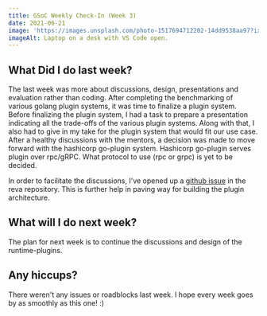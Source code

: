 ```yaml
---
title: GSoC Weekly Check-In (Week 3)
date: 2021-06-21
image: 'https://images.unsplash.com/photo-1517694712202-14dd9538aa97?ixlib=rb-1.2.1&ixid=eyJhcHBfaWQiOjEyMDd9&auto=format&fit=crop&w=2100&q=80'
imageAlt: Laptop on a desk with VS Code open.
---
```


## What Did I do last week?

The last week was more about discussions, design, presentations and evaluation rather than coding. After completing the benchmarking 
of various golang plugin systems, it was time to finalize a plugin system. Before finalizing the plugin system, I had a task to 
prepare a presentation indicating all the trade-offs of the various plugin systems. Along with that, I also had to give in my take
for the plugin system that would fit our use case. After a healthy discussions with the mentors, a decision was made to move forward 
with the hashicorp go-plugin system. Hashicorp go-plugin serves plugin over rpc/gRPC. What protocol to use (rpc or grpc) is yet to be decided.

In order to facilitate the discussions, I've opened up a [github issue](https://github.com/cs3org/reva/issues/1814) in the reva 
repository. This is further help in paving way for building the plugin architecture.

## What will I do next week?

The plan for next week is to continue the discussions and design of the runtime-plugins. 

## Any hiccups?

There weren't any issues or roadblocks last week. I hope every week goes by as smoothly as this one! :)